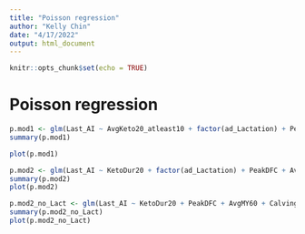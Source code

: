 ```yaml
---
title: "Poisson regression"
author: "Kelly Chin"
date: "4/17/2022"
output: html_document
---
```


```r
knitr::opts_chunk$set(echo = TRUE)
```

# Poisson regression
```r
p.mod1 <- glm(Last_AI ~ AvgKeto20_atleast10 + factor(ad_Lactation) + PeakDFC + AvgMY60 + CalvingSeason + factor(FarmNo), family = poisson(link = "log"), data = Three)
summary(p.mod1)

plot(p.mod1)

p.mod2 <- glm(Last_AI ~ KetoDur20 + factor(ad_Lactation) + PeakDFC + AvgMY60 + CalvingSeason + factor(FarmNo), family = poisson(link = "log"), data = Three)
summary(p.mod2)
plot(p.mod2)

p.mod2_no_Lact <- glm(Last_AI ~ KetoDur20 + PeakDFC + AvgMY60 + CalvingSeason + factor(FarmNo), family = poisson(link = "log"), data = Three) 
summary(p.mod2_no_Lact)
plot(p.mod2_no_Lact)

```
